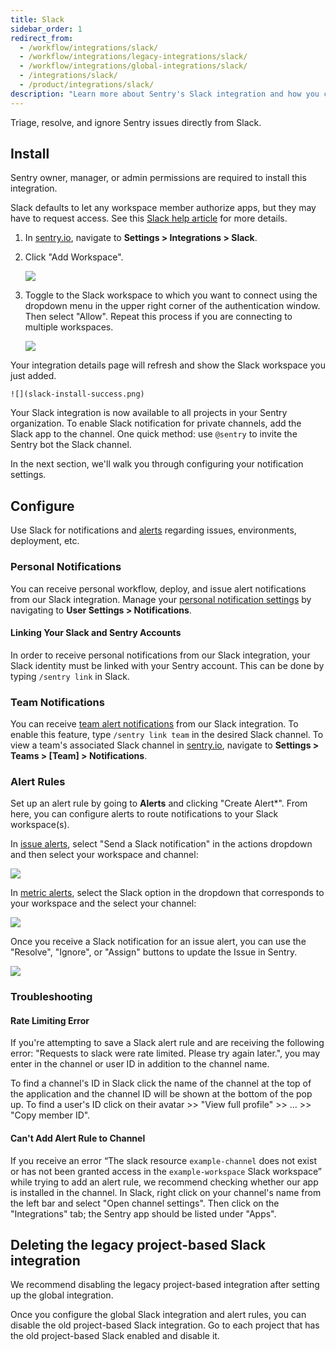 ```yaml
---
title: Slack
sidebar_order: 1
redirect_from:
  - /workflow/integrations/slack/
  - /workflow/integrations/legacy-integrations/slack/
  - /workflow/integrations/global-integrations/slack/
  - /integrations/slack/
  - /product/integrations/slack/
description: "Learn more about Sentry's Slack integration and how you can triage, resolve, and ignore Sentry issues directly from Slack."
---
```


Triage, resolve, and ignore Sentry issues directly from Slack.

## Install

<Note>

Sentry owner, manager, or admin permissions are required to install this integration.

</Note>

Slack defaults to let any workspace member authorize apps, but they may have to request access. See this [Slack help article](https://get.slack.help/hc/en-us/articles/202035138-Add-an-app-to-your-workspace) for more details.

1.  In [sentry.io](https://sentry.io), navigate to **Settings > Integrations > Slack**.

2.  Click "Add Workspace".

    ![](slack-overview-details-page.png)

3.  Toggle to the Slack workspace to which you want to connect using the dropdown menu in the upper right corner of the authentication window. Then select "Allow". Repeat this process if you are connecting to multiple workspaces.

    ![](slack-allow-install.png)

Your integration details page will refresh and show the Slack workspace you just added.

    ![](slack-install-success.png)

Your Slack integration is now available to all projects in your Sentry organization. To enable Slack notification for private channels, add the Slack app to the channel. One quick method: use `@sentry` to invite the Sentry bot the Slack channel.

In the next section, we'll walk you through configuring your notification settings.

## Configure

Use Slack for notifications and [alerts](#alert-rules) regarding issues, environments, deployment, etc.

### Personal Notifications

You can receive personal workflow, deploy, and issue alert notifications from our Slack integration. Manage your [personal notification settings](/product/alerts/notifications/notification-settings/) by navigating to **User Settings > Notifications**.

#### Linking Your Slack and Sentry Accounts

In order to receive personal notifications from our Slack integration, your Slack identity must be linked with your Sentry account. This can be done by typing `/sentry link` in Slack.

### Team Notifications

You can receive [team alert notifications](/product/alerts/create-alerts/issue-alert-config/#then-conditions-actions) from our Slack integration. To enable this feature, type `/sentry link team` in the desired Slack channel. To view a team's associated Slack channel in [sentry.io](https://sentry.io), navigate to **Settings > Teams > [Team] > Notifications**.

### Alert Rules

Set up an alert rule by going to **Alerts** and clicking "Create Alert*". From here, you can configure alerts to route notifications to your Slack workspace(s).

In [issue alerts](/product/alerts/alert-types/#issue-alerts), select "Send a Slack notification" in the actions dropdown and then select your workspace and channel:

![](slack_issue_alert.png)

In [metric alerts](/product/alerts/alert-types/#metric-alerts), select the Slack option in the dropdown that corresponds to your workspace and the select your channel:

![](slack_metric_alert.png)


Once you receive a Slack notification for an issue alert, you can use the "Resolve", "Ignore", or "Assign" buttons to update the Issue in Sentry.

   ![](slack-alert-message.png)

### Troubleshooting

#### Rate Limiting Error

If you're attempting to save a Slack alert rule and are receiving the following error: "Requests to slack were rate limited. Please try again later.", you may enter in the channel or user ID in addition to the channel name.

To find a channel's ID in Slack click the name of the channel at the top of the application and the channel ID will be shown at the bottom of the pop up. To find a user's ID click on their avatar >>  "View full profile" >>  ... >> "Copy member ID".

#### Can't Add Alert Rule to Channel

If you receive an error “The slack resource `example-channel` does not exist or has not been granted access in the `example-workspace` Slack workspace” while trying to add an alert rule, we recommend checking whether our app is installed in the channel. In Slack, right click on your channel's name from the left bar and select "Open channel settings". Then click on the "Integrations" tab; the Sentry app should be listed under "Apps".

## Deleting the legacy project-based Slack integration

We recommend disabling the legacy project-based integration after setting up the global integration.

Once you configure the global Slack integration and alert rules, you can disable the old project-based Slack integration. Go to each project that has the old project-based Slack enabled and disable it.
